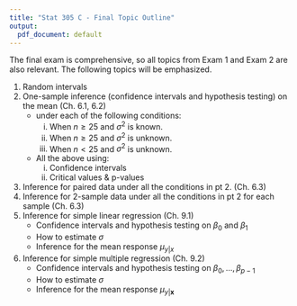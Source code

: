 ```yaml
---
title: "Stat 305 C - Final Topic Outline"
output:
  pdf_document: default
---
```


The final exam is comprehensive, so all topics from Exam 1 and Exam 2 are also relevant. The following topics will be emphasized.

1. Random intervals
2. One-sample inference (confidence intervals and hypothesis testing) on the mean (Ch. 6.1, 6.2)
    - under each of the following conditions: 
        i) When $n \ge 25$ and $\sigma^2$ is known.
        i) When $n \ge 25$ and $\sigma^2$ is unknown.
        i) When $n < 25$ and $\sigma^2$ is unknown.
    - All the above using:
        i) Confidence intervals
        i) Critical values & p-values
3. Inference for paired data under all the conditions in pt 2. (Ch. 6.3)
4. Inference for 2-sample data under all the conditions in pt 2 for each sample (Ch. 6.3)
5. Inference for simple linear regression (Ch. 9.1)
    - Confidence intervals and hypothesis testing on $\beta_0$ and $\beta_1$
    - How to estimate $\sigma$
    - Inference for the mean response $\mu_{y|x}$
6. Inference for simple multiple regression (Ch. 9.2)
    - Confidence intervals and hypothesis testing on $\beta_0, \dots, \beta_{p-1}$
    - How to estimate $\sigma$
    - Inference for the mean response $\mu_{y|\boldsymbol{x}}$